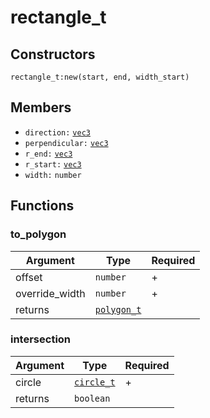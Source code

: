 # rectangle_t

## Constructors

`rectangle_t:new(start, end, width_start)`

## Members

- `direction:` [`vec3`](/structs/vec3)
- `perpendicular:` [`vec3`](/structs/vec3)
- `r_end:` [`vec3`](/structs/vec3)
- `r_start:` [`vec3`](/structs/vec3)
- `width:` `number`

## Functions

### to_polygon

| Argument       | Type                              | Required |
| -------------- | --------------------------------- | -------- |
| offset         | `number`                          | +        |
| override_width | `number`                          | +        |
| returns        | [`polygon_t`](/structs/polygon_t) |          |

### intersection

| Argument | Type                            | Required |
| -------- | ------------------------------- | -------- |
| circle   | [`circle_t`](/structs/circle_t) | +        |
| returns  | `boolean`                       |          |
